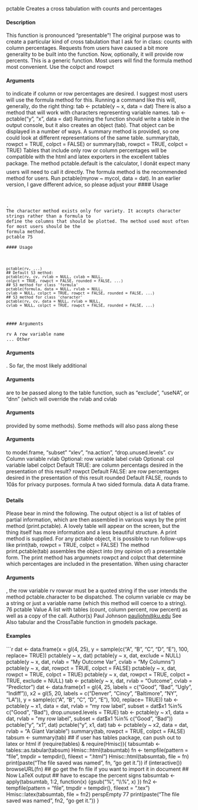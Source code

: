 
pctable Creates a cross tabulation with counts and percentages

#### Description

This function is pronounced "presentable"! The original purpose was to create a particular kind
of cross tabulation that I ask for in class: counts with column percentages. Requests from users
have caused a bit more generality to be built into the function. Now, optionally, it will provide row
percents. This is a generic function. Most users will find the formula method most convenient. Use
the colpct and rowpct 
</code></pre>
#### Arguments
 to indicate if column or row percentages are desired.
I suggest most users will use the formula method for this. Running a command like this will,
generally, do the right thing:
tab <- pctable(y ~ x, data = dat)
There is also a method that will work with characters representing variable names.
tab <- pctable("y", "x", data = dat)
Running the function should write a table in the output console, but it also creates an object (tab).
That object can be displayed in a number of ways.
A summary method is provided, so one could look at different representations of the same table.
summary(tab, rowpct = TRUE, colpct = FALSE)
or
summary(tab, rowpct = TRUE, colpct = TRUE)
Tables that include only row or column percentages will be compatible with the html and latex
exporters in the excellent tables package.
The method pctable.default is the calculator, I donât expect many users will need to call it directly.
The formula method is the recommended method for users. Run pctable(myrow ~ mycol, data = dat).
In an earlier version, I gave different advice, so please adjust your 
#### Usage
<pre><code>

.
The character method exists only for variety. It accepts character strings rather than a formula to
define the columns that should be plotted. The method used most often for most users should be the
formula method.
pctable 75

#### Usage
<pre><code>


pctable(rv, ...)
## Default S3 method:
pctable(rv, cv, rvlab = NULL, cvlab = NULL,
colpct = TRUE, rowpct = FALSE, rounded = FALSE, ...)
## S3 method for class 'formula'
pctable(formula, data = NULL, rvlab = NULL,
cvlab = NULL, colpct = TRUE, rowpct = FALSE, rounded = FALSE, ...)
## S3 method for class 'character'
pctable(rv, cv, data = NULL, rvlab = NULL,
cvlab = NULL, colpct = TRUE, rowpct = FALSE, rounded = FALSE, ...)

</code></pre>
#### Arguments

rv A row variable name
... Other 
</code></pre>
#### Arguments
. So far, the most likely additional 
</code></pre>
#### Arguments
 are to be passed
along to the table function, such as "exclude", "useNA", or "dnn" (which will
override the rvlab and cvlab 
</code></pre>
#### Arguments
 provided by some methods). Some
methods will also pass along these 
</code></pre>
#### Arguments
 to model.frame, "subset" "xlev",
"na.action", "drop.unused.levels".
cv Column variable
rvlab Optional: row variable label
cvlab Optional: col variable label
colpct Default TRUE: are column percentags desired in the presentation of this result?
rowpct Default FALSE: are row percentages desired in the presentation of this result
rounded Default FALSE, rounds to 10âs for privacy purposes.
formula A two sided formula.
data A data frame.

#### Details

Please bear in mind the following. The output object is a list of tables of partial information, which
are then assembled in various ways by the print method (print.pctable). A lovely table will appear
on the screen, but the thing itself has more information and a less beautiful structure.
A print method is supplied. For any pctable object, it is possible to run follow-ups like
print(tab, rowpct = TRUE, colpct = FALSE)
The method print.pctable(tab) assembles the object into (my opinion of) a presentable form.
The print method has argumnets rowpct and colpct that determine which percentages are included
in the presentation.
When using character 
</code></pre>
#### Arguments
, the row variable rv rowvar must be a quoted string if the user
intends the method pctable.character to be dispatched. The column variable cv may be a string or
just a variable name (which this method will coerce to a string).
76 pctable
Value
A list with tables (count, column percent, row percent) as well as a copy of the call.
Author(s)
Paul Johnson <pauljohn@ku.edu>
See Also
tabular and the CrossTable function in gmodels package.

#### Examples
```r


dat <- data.frame(x = gl(4, 25),
y = sample(c("A", "B", "C", "D", "E"), 100, replace= TRUE))
pctable(y ~ x, dat)
pctable(y ~ x, dat, exclude = NULL)
pctable(y ~ x, dat, rvlab = "My Outcome Var", cvlab = "My Columns")
pctable(y ~ x, dat, rowpct = TRUE, colpct = FALSE)
pctable(y ~ x, dat, rowpct = TRUE, colpct = TRUE)
pctable(y ~ x, dat, rowpct = TRUE, colpct = TRUE, exclude = NULL)
tab <- pctable(y ~ x, dat, rvlab = "Outcome", cvlab = "Predictor")
dat <- data.frame(x1 = gl(4, 25, labels = c("Good", "Bad", "Ugly", "Indiff")),
x2 = gl(5, 20, labels = c("Denver", "Cincy", "Baltimore", "NY", "LA")),
y = sample(c("A", "B", "C", "D", "E"), 100, replace= TRUE))
tab <- pctable(y ~ x1, data = dat, rvlab = "my row label",
subset = dat$x1 %in% c("Good", "Bad"),
drop.unused.levels = TRUE)
tab <- pctable(y ~ x1, data = dat, rvlab = "my row label",
subset = dat$x1 %in% c("Good", "Bad"))
pctable("y", "x1", dat)
pctable("y", x1, dat)
tab <- pctable(y ~ x2, data = dat, rvlab = "A Giant Variable")
summary(tab, rowpct = TRUE, colpct = FALSE)
tabsum <- summary(tab)
## if user has tables package, can push out to latex or html
if (require(tables) & require(Hmisc)){
tabsumtab <- tables::as.tabular(tabsum)
Hmisc::html(tabsumtab)
fn <- tempfile(pattern = "file", tmpdir = tempdir(),
fileext = ".html")
Hmisc::html(tabsumtab, file = fn)
print(paste("The file saved was named", fn, "go get it."))
if (interactive()) browseURL(fn)
## go get the fn file if you want to import it in document
## Now LaTeX output
## have to escape the percent signs
tabsumtab <- apply(tabsumtab, 1:2, function(x) {gsub("%", "\\\\%", x) })
fn2 <- tempfile(pattern = "file", tmpdir = tempdir(),
fileext = ".tex")
Hmisc::latex(tabsumtab, file = fn2)
perspEmpty 77
print(paste("The file saved was named", fn2, "go get it."))
}
